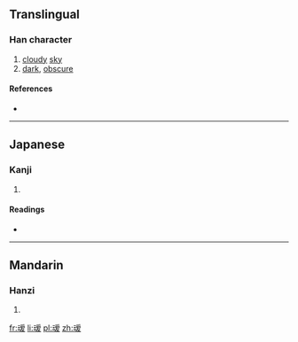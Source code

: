 {{also|靉}}
==Translingual==

===Han character===
{{Han char|rn=28|rad=厶|as=12|sn=14|four=|canj=一戈月月水 (MIBBE), X一戈月月 (XMIBB)|ids=⿰[[云]]⿰⿱[[爫]][[冖]][[友]]}}

# [[cloudy]] [[sky]]
# [[dark]], [[obscure]]

====References====
* {{Han ref|kx=0088.011|hdz=10389.090|uh=53C6|ud=21446}}

----

==Japanese==

===Kanji===
{{ja-kanji|grade=|rs=厶12}}

# {{defn|lang=ja|sort=厶12}}

====Readings====
* {{ja-readings|on=[[あい]] (ai)|kun=}}

----

==Mandarin==

===Hanzi===
{{cmn-hanzi|pin=[[ài]] ([[ai4]]), [[chǎ]] ([[cha3]])|wg=ai<sup>4</sup>, ch'a<sup>3</sup>}}

# {{defn|lang=cmn|sort=厶12}}

[[fr:叆]]
[[li:叆]]
[[pl:叆]]
[[zh:叆]]